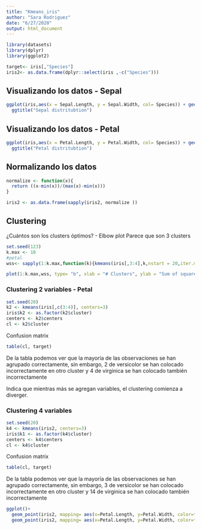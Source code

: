 ---
title: "Kmeans_iris"
author: "Sara Rodriguez"
date: "6/27/2020"
output: html_document
---

```{r}
library(datasets)
library(dplyr)
library(ggplot2)
```


```{r}
target<- iris[,"Species"]
iris2<- as.data.frame(dplyr::select(iris ,-c("Species")))

```

## Visualizando los datos - Sepal

```{r}

ggplot(iris,aes(x = Sepal.Length, y = Sepal.Width, col= Species)) + geom_point()+
  ggtitle("Sepal distritubtion")
```

## Visualizando los datos - Petal

```{r}

ggplot(iris,aes(x = Petal.Length, y = Petal.Width, col= Species)) + geom_point() +
  ggtitle("Petal distritubtion")
```

## Normalizando los datos

```{r}
normalize <- function(x){
  return ((x-min(x))/(max(x)-min(x)))
}

iris2 <- as.data.frame(sapply(iris2, normalize ))
```


## Clustering

¿Cuántos son los clusters óptimos? - Elbow plot
Parece que son 3 clusters

```{r}
set.seed(123)
k.max <- 10
#petal
wss<- sapply(1:k.max,function(k){kmeans(iris[,3:4],k,nstart = 20,iter.max = 20)$tot.withinss})

plot(1:k.max,wss, type= "b", xlab = "# Clusters", ylab = "Sum of squares within cluster")
```

### Clustering 2 variables - Petal


```{r}
set.seed(20)
k2 <- kmeans(iris[,c(3:4)], centers=3)
iris$k2 <- as.factor(k2$cluster)
centers <- k2$centers
cl <- k2$cluster
```

Confusion matrix

```{r}
table(cl, target)

```

De la tabla podemos ver que la mayoría de las observaciones se han agrupado correctamente, sin embargo, 2 de versicolor se han colocado incorrectamente en otro cluster y 4 de virginica se han colocado también incorrectamente

Indica que mientras más se agregan variables, el clustering comienza a diverger. 

### Clustering 4 variables 


```{r}
set.seed(20)
k4 <- kmeans(iris2, centers=3)
iris$k1 <- as.factor(k4$cluster)
centers <- k4$centers
cl <- k4$cluster
```

Confusion matrix

```{r}
table(cl, target)
```

De la tabla podemos ver que la mayoría de las observaciones se han agrupado correctamente, sin embargo, 3 de versicolor se han colocado incorrectamente en otro cluster y 14 de virginica se han colocado también incorrectamente


```{r}
ggplot()+
  geom_point(iris2, mapping= aes(x=Petal.Length, y=Petal.Width, color=factor(cl), alpha=0.8) )+
  geom_point(iris2, mapping= aes(x=Petal.Length, y=Petal.Width, color=factor(target), alpha=0.5))
```

